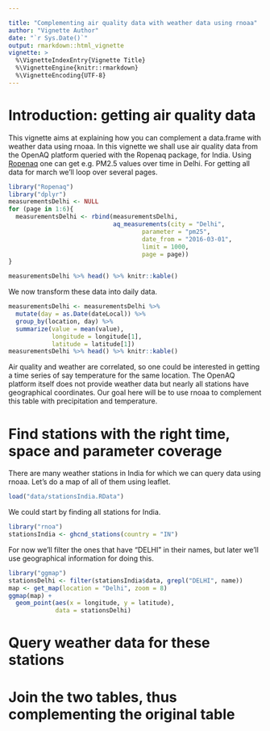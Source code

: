 ```yaml
---

title: "Complementing air quality data with weather data using rnoaa"
author: "Vignette Author"
date: "`r Sys.Date()`"
output: rmarkdown::html_vignette
vignette: >
  %\VignetteIndexEntry{Vignette Title}
  %\VignetteEngine{knitr::rmarkdown}
  %\VignetteEncoding{UTF-8}
---
```


# Introduction: getting air quality data

This vignette aims at explaining how you can complement a data.frame with weather data using rnoaa. In this vignette we shall use air quality data from the OpenAQ platform queried with the Ropenaq package, for India. Using [Ropenaq](https://github.com/masalmon/Ropenaq) one can get e.g. PM2.5 values over time in Delhi. For getting all data for march we'll loop over several pages.

```r
library("Ropenaq")
library("dplyr")
measurementsDelhi <- NULL
for (page in 1:6){
  measurementsDelhi <- rbind(measurementsDelhi,
                             aq_measurements(city = "Delhi",
                                     parameter = "pm25",
                                     date_from = "2016-03-01",
                                     limit = 1000, 
                                     page = page))
}

measurementsDelhi %>% head() %>% knitr::kable()
```

We now transform these data into daily data.

```r
measurementsDelhi <- measurementsDelhi %>% 
  mutate(day = as.Date(dateLocal)) %>%
  group_by(location, day) %>%
  summarize(value = mean(value),
            longitude = longitude[1],
            latitude = latitude[1])
measurementsDelhi %>% head() %>% knitr::kable()

```

Air quality and weather are correlated, so one could be interested in getting a time series of say temperature for the same location. The OpenAQ platform itself does not provide weather data but nearly all stations have geographical coordinates. Our goal here will be to use rnoaa to complement this table with precipitation and temperature.

# Find stations with the right time, space and parameter coverage

There are many weather stations in India for which we can query data using rnoaa. Let's do a map of all of them using leaflet.

```r
load("data/stationsIndia.RData")
```

We could start by finding all stations for India.

```r
library("rnoa")
stationsIndia <- ghcnd_stations(country = "IN")
```

For now we'll filter the ones that have "DELHI" in their names, but later we'll use geographical information for doing this.

```r
library("ggmap")
stationsDelhi <- filter(stationsIndia$data, grepl("DELHI", name))
map <- get_map(location = "Delhi", zoom = 8)
ggmap(map) + 
  geom_point(aes(x = longitude, y = latitude),
             data = stationsDelhi)
```


# Query weather data for these stations

# Join the two tables, thus complementing the original table


